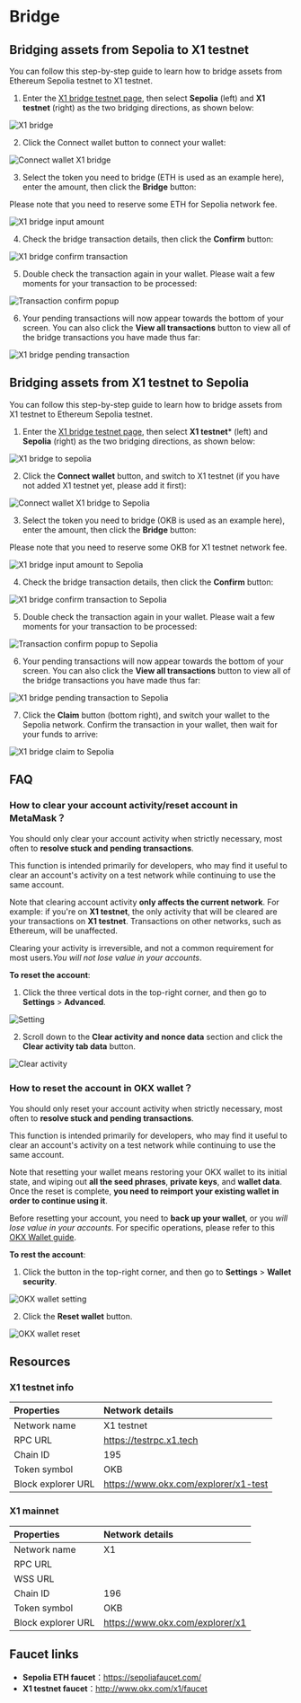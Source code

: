 # Bridge
## Bridging assets from Sepolia to X1 testnet
You can follow this step-by-step guide to learn how to bridge assets from Ethereum Sepolia testnet to X1 testnet.
1. Enter the [X1 bridge testnet page](https://www.okx.com/x1/bridge-test "X1 bridge testnet page"), then select **Sepolia** (left) and **X1 testnet** (right) as the two bridging directions, as shown below:

![X1 bridge](./img/x1-bridge.png)

2. Click the Connect wallet button to connect your wallet:

![Connect wallet X1 bridge](./img/connect-wallet-x1-bridge.png)

3. Select the token you need to bridge (ETH is used as an example here), enter the amount, then click the **Bridge** button:

<Tip title="Note">Please note that you need to reserve some ETH for Sepolia network fee.</Tip>

![X1 bridge input amount](./img/x1-bridge-input-amount.png)

4. Check the bridge transaction details, then click the **Confirm** button:

![X1 bridge confirm transaction](./img/x1-bridge-confirm-transaction.png)

5. Double check the transaction again in your wallet. Please wait a few moments for your transaction to be processed:

![Transaction confirm popup](./img/transaction-confirm-popup.png)

6. Your pending transactions will now appear towards the bottom of your screen. You can also click the **View all transactions** button to view all of the bridge transactions you have made thus far:

![X1 bridge pending transaction](./img/x1-bridge-pending-transaction.png)

## Bridging assets from X1 testnet to Sepolia
You can follow this step-by-step guide to learn how to bridge assets from X1 testnet to Ethereum Sepolia testnet.
1. Enter the [X1 bridge testnet page](https://www.okx.com/x1/bridge-test "X1 bridge testnet page"), then select **X1 testnet*** (left) and **Sepolia** (right) as the two bridging directions, as shown below:

![X1 bridge to sepolia](./img/x1-bridge-to-sepolia.png)

2. Click the **Connect wallet** button, and switch to X1 testnet (if you have not added X1 testnet yet, please add it first):

![Connect wallet X1 bridge to Sepolia](./img/connect-wallet-x1-bridge-to-sepolia.png)

3. Select the token you need to bridge (OKB is used as an example here), enter the amount, then click the **Bridge** button:

<Tip title="Note">Please note that you need to reserve some OKB for X1 testnet network fee.</Tip>

![X1 bridge input amount to Sepolia](./img/x1-bridge-input-amount-to-sepolia.png)

4. Check the bridge transaction details, then click the **Confirm** button:

![X1 bridge confirm transaction to Sepolia](./img/x1-bridge-confirm-transaction-to-sepolia.png)

5. Double check the transaction again in your wallet. Please wait a few moments for your transaction to be processed:

![Transaction confirm popup to Sepolia](./img/transaction-confirm-popup-to-sepolia.png)

6. Your pending transactions will now appear towards the bottom of your screen. You can also click the **View all transactions** button to view all of the bridge transactions you have made thus far:

![X1 bridge pending transaction to Sepolia](./img/x1-bridge-pending-transaction-to-sepolia.png)

7. Click the **Claim** button (bottom right), and switch your wallet to the Sepolia network. Confirm the transaction in your wallet, then wait for your funds to arrive:

![X1 bridge claim to Sepolia](./img/x1-bridge-claim-to-sepolia.png)

## FAQ
### How to clear your account activity/reset account in MetaMask？
You should only clear your account activity when strictly necessary, most often to **resolve stuck and pending transactions**. 

This function is intended primarily for developers, who may find it useful to clear an account's activity on a test network while continuing to use the same account. 

Note that clearing account activity **only affects the current network**. For example: if you're on **X1 testnet**, the only activity that will be cleared are your transactions on **X1 testnet**. Transactions on other networks, such as Ethereum, will be unaffected.

<Tip title="Note">Clearing your activity is irreversible, and not a common requirement for most users.*You will not lose value in your accounts*.</Tip>

**To reset the account**:
1. Click the three vertical dots in the top-right corner, and then go to **Settings** > **Advanced**.

![Setting](./img/setting.png)

2. Scroll down to the **Clear activity and nonce data** section and click the **Clear activity tab data** button.

![Clear activity](./img/clear-activity.png)

### How to reset the account in OKX wallet？
You should only reset your account activity when strictly necessary, most often to **resolve stuck and pending transactions**.

This function is intended primarily for developers, who may find it useful to clear an account's activity on a test network while continuing to use the same account. 

Note that resetting your wallet means restoring your OKX wallet to its initial state, and wiping out **all the seed phrases**, **private keys**, and **wallet data**. Once the reset is complete, **you need to reimport your existing wallet in order to continue using it**.

<Tip title="Note">Before resetting your account, you need to **back up your wallet**, or you *will lose value in your accounts*. For specific operations, please refer to this [OKX Wallet guide](https://www.okx.com/help/how-do-i-manage-my-wallet-web "OKX Wallet guide").</Tip>

**To rest the account**:
1. Click the button in the top-right corner, and then go to **Settings** > **Wallet security**.

![OKX wallet setting](./img/okx-wallet-setting.png)

2. Click the **Reset wallet** button.

![OKX wallet reset](./img/okx-wallet-reset.png)

## Resources
### X1 testnet info
|Properties|Network details|
|:----|:----|
|Network name|X1 testnet|
|RPC URL|https://testrpc.x1.tech|
|Chain ID|195|
|Token symbol|OKB|
|Block explorer URL|https://www.okx.com/explorer/x1-test|

### X1 mainnet
|Properties|Network details|
|:----|:----|
|Network name|X1|
|RPC URL| |
|WSS URL| |
|Chain ID|196|
|Token symbol|OKB|
|Block explorer URL|https://www.okx.com/explorer/x1|

## Faucet links
* **Sepolia ETH faucet**：https://sepoliafaucet.com/
* **X1 testnet faucet**：http://www.okx.com/x1/faucet
